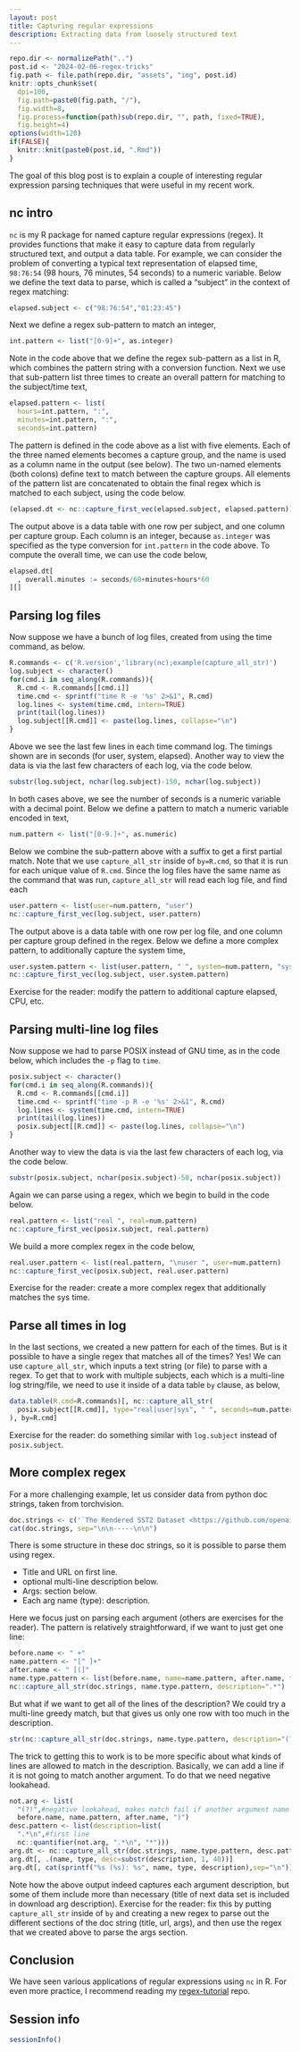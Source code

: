 ```yaml
---
layout: post
title: Capturing regular expressions
description: Extracting data from loosely structured text
---
```


```r
repo.dir <- normalizePath("..")
post.id <- "2024-02-06-regex-tricks"
fig.path <- file.path(repo.dir, "assets", "img", post.id)
knitr::opts_chunk$set(
  dpi=100,
  fig.path=paste0(fig.path, "/"),
  fig.width=8,
  fig.process=function(path)sub(repo.dir, "", path, fixed=TRUE),
  fig.height=4)
options(width=120)
if(FALSE){
  knitr::knit(paste0(post.id, ".Rmd"))
}
```

The goal of this blog post is to explain a couple of interesting
regular expression parsing techniques that were useful in my recent
work.

## nc intro

`nc` is my R package for named capture regular expressions (regex). It
provides functions that make it easy to capture data from regularly
structured text, and output a data table.  For example, we can
consider the problem of converting a typical text representation of
elapsed time, `98:76:54` (98 hours, 76 minutes, 54 seconds) to a
numeric variable. Below we define the text data to parse, which is
called a "subject" in the context of regex matching:

```r
elapsed.subject <- c("98:76:54","01:23:45")
```

Next we define a regex sub-pattern to match an integer,

```r
int.pattern <- list("[0-9]+", as.integer)
```

Note in the code above that we define the regex sub-pattern as a list
in R, which combines the pattern string with a conversion function.
Next we use that sub-pattern list three times to create an overall
pattern for matching to the subject/time text,

```r
elapsed.pattern <- list(
  hours=int.pattern, ":",
  minutes=int.pattern, ":",
  seconds=int.pattern)
```

The pattern is defined in the code above as a list with five
elements. Each of the three named elements becomes a capture group,
and the name is used as a column name in the output (see below). The
two un-named elements (both colons) define text to match between the
capture groups. All elements of the pattern list are concatenated to
obtain the final regex which is matched to each subject, using the
code below.

```r
(elapsed.dt <- nc::capture_first_vec(elapsed.subject, elapsed.pattern))
```

The output above is a data table with one row per subject, and one
column per capture group. Each column is an integer, because
`as.integer` was specified as the type conversion for `int.pattern` in
the code above. To compute the overall time, we can use the code below,

```r
elapsed.dt[
  , overall.minutes := seconds/60+minutes+hours*60
][]
```

## Parsing log files

Now suppose we have a bunch of log files, created from using the time
command, as below.

```r
R.commands <- c('R.version','library(nc);example(capture_all_str)')
log.subject <- character()
for(cmd.i in seq_along(R.commands)){
  R.cmd <- R.commands[[cmd.i]]
  time.cmd <- sprintf("time R -e '%s' 2>&1", R.cmd)
  log.lines <- system(time.cmd, intern=TRUE)
  print(tail(log.lines))
  log.subject[[R.cmd]] <- paste(log.lines, collapse="\n")
}
```

Above we see the last few lines in each time command log.
The timings shown are in seconds (for user, system, elapsed).
Another way to view the data is via the last few characters of each log, via the code below.

```r
substr(log.subject, nchar(log.subject)-150, nchar(log.subject))
```

In both cases above, we see the number of seconds is a numeric variable with a decimal point.
Below we define a pattern to match a numeric variable encoded in text,

```r
num.pattern <- list("[0-9.]+", as.numeric)
```

Below we combine the sub-pattern above with a suffix to get a first
partial match. Note that we use `capture_all_str` inside of
`by=R.cmd`, so that it is run for each unique value of `R.cmd`. Since
the log files have the same name as the command that was run,
`capture_all_str` will read each log file, and find each 

```r
user.pattern <- list(user=num.pattern, "user")
nc::capture_first_vec(log.subject, user.pattern)
```

The output above is a data table with one row per log file, and one
column per capture group defined in the regex.  Below we define a more
complex pattern, to additionally capture the system time,

```r
user.system.pattern <- list(user.pattern, " ", system=num.pattern, "system")
nc::capture_first_vec(log.subject, user.system.pattern)
```

Exercise for the reader: modify the pattern to additional capture
elapsed, CPU, etc.

## Parsing multi-line log files

Now suppose we had to parse POSIX instead of GNU time, as in the code
below, which includes the `-p` flag to `time`.

```r
posix.subject <- character()
for(cmd.i in seq_along(R.commands)){
  R.cmd <- R.commands[[cmd.i]]
  time.cmd <- sprintf("time -p R -e '%s' 2>&1", R.cmd)
  log.lines <- system(time.cmd, intern=TRUE)
  print(tail(log.lines))
  posix.subject[[R.cmd]] <- paste(log.lines, collapse="\n")
}
```

Another way to view the data is via the last few characters of each
log, via the code below.

```r
substr(posix.subject, nchar(posix.subject)-50, nchar(posix.subject))
```

Again we can parse using a regex, which we begin to build in the code below.

```r
real.pattern <- list("real ", real=num.pattern)
nc::capture_first_vec(posix.subject, real.pattern)
```

We build a more complex regex in the code below,

```r
real.user.pattern <- list(real.pattern, "\nuser ", user=num.pattern)
nc::capture_first_vec(posix.subject, real.user.pattern)
```

Exercise for the reader: create a more complex regex that additionally
matches the sys time.

## Parse all times in log 

In the last sections, we created a new pattern for each of the
times. But is it possible to have a single regex that matches all of
the times? Yes! We can use `capture_all_str`, which inputs a text
string (or file) to parse with a regex. To get that to work with
multiple subjects, each which is a multi-line log string/file, we need
to use it inside of a data table `by` clause, as below,

```r
data.table(R.cmd=R.commands)[, nc::capture_all_str(
  posix.subject[[R.cmd]], type="real|user|sys", " ", seconds=num.pattern
), by=R.cmd]
```

Exercise for the reader: do something similar with `log.subject`
instead of `posix.subject`.

## More complex regex 

For a more challenging example, let us consider data from python doc
strings, taken from torchvision.

```r
doc.strings <- c('`The Rendered SST2 Dataset <https://github.com/openai/CLIP/blob/main/data/rendered-sst2.md>`_.\n\n    Rendered SST2 is an image classification dataset used to evaluate the models capability on optical\n    character recognition. This dataset was generated by rendering sentences in the Standford Sentiment\n    Treebank v2 dataset.\n\n    This dataset contains two classes (positive and negative) and is divided in three splits: a  train\n    split containing 6920 images (3610 positive and 3310 negative), a validation split containing 872 images\n    (444 positive and 428 negative), and a test split containing 1821 images (909 positive and 912 negative).\n\n    Args:\n        root (string): Root directory of the dataset.\n        split (string, optional): The dataset split, supports ``"train"`` (default), `"val"` and ``"test"``.\n        transform (callable, optional): A function/transform that  takes in an PIL image and returns a transformed\n            version. E.g, ``transforms.RandomCrop``.\n        target_transform (callable, optional): A function/transform that takes in the target and transforms it.\n        download (bool, optional): If True, downloads the dataset from the internet and\n            puts it in root directory. If dataset is already downloaded, it is not\n            downloaded again. Default is False.\n    ', "`WIDERFace <http://shuoyang1213.me/WIDERFACE/>`_ Dataset.\n\n    Args:\n        root (string): Root directory where images and annotations are downloaded to.\n            Expects the following folder structure if download=False:\n\n            .. code::\n\n                <root>\n                    \u2514\u2500\u2500 widerface\n                        \u251c\u2500\u2500 wider_face_split ('wider_face_split.zip' if compressed)\n                        \u251c\u2500\u2500 WIDER_train ('WIDER_train.zip' if compressed)\n                        \u251c\u2500\u2500 WIDER_val ('WIDER_val.zip' if compressed)\n                        \u2514\u2500\u2500 WIDER_test ('WIDER_test.zip' if compressed)\n        split (string): The dataset split to use. One of {``train``, ``val``, ``test``}.\n            Defaults to ``train``.\n        transform (callable, optional): A function/transform that  takes in a PIL image\n            and returns a transformed version. E.g, ``transforms.RandomCrop``\n        target_transform (callable, optional): A function/transform that takes in the\n            target and transforms it.\n        download (bool, optional): If true, downloads the dataset from the internet and\n            puts it in root directory. If dataset is already downloaded, it is not\n            downloaded again.\n\n    ", '`EMNIST <https://www.westernsydney.edu.au/bens/home/reproducible_research/emnist>`_ Dataset.\n\n    Args:\n        root (string): Root directory of dataset where ``EMNIST/raw/train-images-idx3-ubyte``\n            and  ``EMNIST/raw/t10k-images-idx3-ubyte`` exist.\n        split (string): The dataset has 6 different splits: ``byclass``, ``bymerge``,\n            ``balanced``, ``letters``, ``digits`` and ``mnist``. This argument specifies\n            which one to use.\n        train (bool, optional): If True, creates dataset from ``training.pt``,\n            otherwise from ``test.pt``.\n        download (bool, optional): If True, downloads the dataset from the internet and\n            puts it in root directory. If dataset is already downloaded, it is not\n            downloaded again.\n        transform (callable, optional): A function/transform that  takes in an PIL image\n            and returns a transformed version. E.g, ``transforms.RandomCrop``\n        target_transform (callable, optional): A function/transform that takes in the\n            target and transforms it.\n    ')
cat(doc.strings, sep="\n\n-----\n\n")
```

There is some structure in these doc strings, so it is possible to
parse them using regex.

* Title and URL on first line.
* optional multi-line description below.
* Args: section below.
* Each arg name (type): description.

Here we focus just on parsing each argument (others are exercises for the reader).
The pattern is relatively straightforward, if we want to just get one line:

```r
before.name <- " +"
name.pattern <- "[^ ]+"
after.name <- " [(]"
name.type.pattern <- list(before.name, name=name.pattern, after.name, type=".*?", "[)]: ")
nc::capture_all_str(doc.strings, name.type.pattern, description=".*")
```

But what if we want to get all of the lines of the description? We
could try a multi-line greedy match, but that gives us only one row
with too much in the description.

```r
str(nc::capture_all_str(doc.strings, name.type.pattern, description="(?:.*\n)*"))
```

The trick to getting this to work is to be more specific about what
kinds of lines are allowed to match in the description. Basically, we
can add a line if it is not going to match another argument. To do
that we need negative lookahead.

```r
not.arg <- list(
  "(?!",#negative lookahead, makes match fail if another argument name on this line.
  before.name, name.pattern, after.name, ")")
desc.pattern <- list(description=list(
  ".*\n",#first line
  nc::quantifier(not.arg, ".*\n", "*")))
arg.dt <- nc::capture_all_str(doc.strings, name.type.pattern, desc.pattern)
arg.dt[, .(name, type, desc=substr(description, 1, 40))]
arg.dt[, cat(sprintf("%s (%s): %s", name, type, description),sep="\n")]
```

Note how the above output indeed captures each argument description,
but some of them include more than necessary (title of next data set
is included in download arg description). Exercise for the reader: fix
this by putting `capture_all_str` inside of `by` and creating a new
regex to parse out the different sections of the doc string (title,
url, args), and then use the regex that we created above to parse the
args section.

## Conclusion

We have seen various applications of regular expressions using `nc` in
R. For even more practice, I recommend reading my
[regex-tutorial](https://github.com/tdhock/regex-tutorial) repo.

## Session info

```r
sessionInfo()
```


